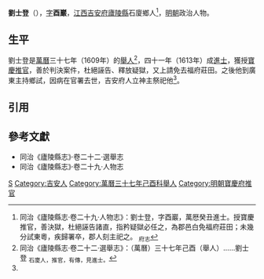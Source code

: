 '''劉士登'''（{{bd|16世紀||17世紀}}），[[表字|字]]'''酉巖'''，[[江西等處承宣布政使司|江西]][[吉安府|吉安府]][[廬陵縣|廬陵縣]]石廈鄉人<ref name=djs>同治《廬陵縣志·卷二十九·人物志》：劉士登，字酉巖，萬厯癸丑進士。授寶慶推官，善決獄，杜絕誣告諸直，指矜疑獄必任之，為郡邑白免福府莊田；未幾分試東粵，疾歸署卒，郡人刻主祀之。 <sub>府志</sub></ref>，[[明朝|明朝]]政治人物。

==生平==
劉士登是[[萬曆|萬曆]]三十七年（1609年）的[[舉人|舉人]]<ref>同治《廬陵縣志·卷二十二·選舉志》：（萬曆）三十七年己酉（舉人）……劉士登 <sub>石廈人，推官，有傳，見進士。</sub></ref>，四十一年（1613年）成[[進士|進士]]，獲授[[寶慶府|寶慶]][[推官|推官]]，善於判決案件，杜絕誣告、釋放疑獄，又上請免去福府莊田。之後他到廣東主持鄉試，因病在官署去世，吉安府人立神主祭祀他<ref name=djs/>。

==引用==
{{reflist}}

==參考文獻==
*同治《廬陵縣志》·卷二十二·選舉志
*同治《廬陵縣志》·卷二十九·人物志

{{start box}}
{{s-off}}
{{s-before|[[丁堯歷|丁堯歷]]}}
{{s-title|明朝寶慶府推官|1614年－1618年}}
{{s-after|[[張元弼|張元弼]]}}
{{end box}}

{{萬曆四十一年癸丑科殿試金榜}}

[[Category:刘姓|S]]
[[Category:吉安人|Category:吉安人]]
[[Category:萬曆三十七年己酉科舉人|Category:萬曆三十七年己酉科舉人]]
[[Category:明朝寶慶府推官|Category:明朝寶慶府推官]]